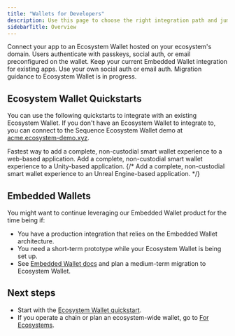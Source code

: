 ```yaml
---
title: "Wallets for Developers"
description: Use this page to choose the right integration path and jump to the relevant guides.
sidebarTitle: Overview
---
```


<CardGroup>
  <Card title="Ecosystem Wallet (v6)" href="/solutions/wallets/developers/ecosystem-wallet/react_quickstart">
    Connect your app to an Ecosystem Wallet hosted on your ecosystem's domain. Users authenticate with passkeys, social auth, or email preconfigured on the wallet.
  </Card>
  <Card title="Embedded Wallet (v5)" href="/solutions/wallets/developers/embedded-wallet/overview">
    Keep your current Embedded Wallet integration for existing apps. Use your own social auth or email auth. Migration guidance to Ecosystem Wallet is in progress.
  </Card>
</CardGroup>

## Ecosystem Wallet Quickstarts

You can use the following quickstarts to integrate with an existing Ecosystem Wallet. If you don't have an Ecosystem Wallet to integrate to, you can connect to the Sequence Ecosystem Wallet demo at [acme.ecosystem-demo.xyz](https://acme.ecosystem-demo.xyz).

<CardGroup>
  <Card title="Web SDK" icon="code" href="/solutions/wallets/developers/ecosystem-wallet/react_quickstart">
    Fastest way to add a complete, non-custodial smart wallet experience to a web-based application.
  </Card>
  <Card title="Unity SDK" icon="unity" href="/solutions/wallets/developers/ecosystem-wallet/unity-quickstart">
    Add a complete, non-custodial smart wallet experience to a Unity-based application.
  </Card>
  {/* <Card title="Unreal SDK" href="/solutions/wallets/developers/ecosystem-wallet/unreal-quickstart">
    Add a complete, non-custodial smart wallet experience to an Unreal Engine-based application.
  </Card> */}
</CardGroup>

## Embedded Wallets

You might want to continue leveraging our Embedded Wallet product for the time being if:

- You have a production integration that relies on the Embedded Wallet architecture.
- You need a short-term prototype while your Ecosystem Wallet is being set up.
- See [Embedded Wallet docs](/solutions/wallets/developers/embedded-wallet/overview) and plan a medium-term migration to Ecosystem Wallet.

## Next steps

- Start with the [Ecosystem Wallet quickstart](/solutions/wallets/developers/ecosystem-wallet/react_quickstart).  
- If you operate a chain or plan an ecosystem-wide wallet, go to [For Ecosystems](/solutions/wallets/ecosystems/overview).

